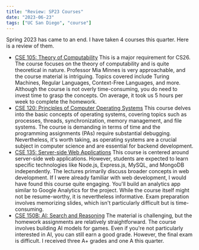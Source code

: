 ```yaml
---
title: "Review: SP23 Courses"
date: "2023-06-23"
tags: ["UC San Diego", "course"]
---
```


Spring 2023 has came to an end. I have taken 4 courses this quarter. Here is a review of them.

- [CSE 105: Theory of Computability](https://catalog.ucsd.edu/courses/CSE.html#cse105)
  This is a major requirement for CS26. The course focuses on the theory of computability and is quite theoretical in nature. Professor Mia Minnes is very approachable, and the course material is intriguing. Topics covered include Turing Machines, Regular Languages, Context-Free Languages, and more. Although the course is not overly time-consuming, you do need to invest time to grasp the concepts. On average, it took us 5 hours per week to complete the homework.
- [CSE 120: Principles of Computer Operating Systems](https://catalog.ucsd.edu/courses/CSE.html#cse120)
  This course delves into the basic concepts of operating systems, covering topics such as processes, threads, synchronization, memory management, and file systems. The course is demanding in terms of time and the programming assignments (PAs) require substantial debugging. Nevertheless, it's worth taking, as operating systems are a crucial subject in computer science and are essential for backend development.
- [CSE 135: Server-side Web Applications](https://catalog.ucsd.edu/courses/CSE.html#cse135)
  This course is centered around server-side web applications. However, students are expected to learn specific technologies like Node.js, Express.js, MySQL, and MongoDB independently. The lectures primarily discuss broader concepts in web development. If I were already familiar with web development, I would have found this course quite engaging. You'll build an analytics app similar to Google Analytics for the project. While the course itself might not be resume-worthy, it is nevertheless informative. Exam preparation involves memorizing slides, which isn't particularly difficult but is time-consuming.
- [CSE 150B: AI: Search and Reasoning](https://catalog.ucsd.edu/courses/CSE.html#cse150b)
  The material is challenging, but the homework assignments are relatively straightforward. The course involves building AI models for games. Even if you're not particularly interested in AI, you can still earn a good grade. However, the final exam is difficult.
I received three A+ grades and one A this quarter.